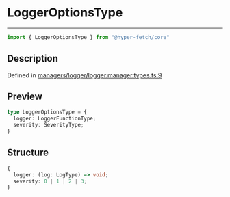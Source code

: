 

# LoggerOptionsType

<div class="api-docs__separator" data-reactroot="">

---

</div><div class="api-docs__import" data-reactroot="">

```ts
import { LoggerOptionsType } from "@hyper-fetch/core"
```

</div><div class="api-docs__section">

## Description

</div><div class="api-docs__description"><span class="api-docs__do-not-parse">



</span></div><p class="api-docs__definition">

Defined in [managers/logger/logger.manager.types.ts:9](https://github.com/BetterTyped/hyper-fetch/blob/cc329b91/packages/core/src/managers/logger/logger.manager.types.ts#L9)

</p><div class="api-docs__section">

## Preview

</div><div class="api-docs__preview type">

```ts
type LoggerOptionsType = {
  logger: LoggerFunctionType; 
  severity: SeverityType; 
}
```

</div><div class="api-docs__section">

## Structure

</div><div class="api-docs__returns">

```ts
{
  logger: (log: LogType) => void;
  severity: 0 | 1 | 2 | 3;
}
```

</div>